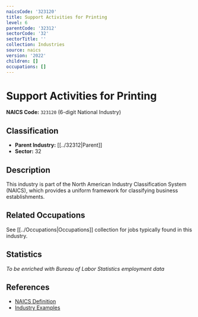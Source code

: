 ```yaml
---
naicsCode: '323120'
title: Support Activities for Printing
level: 6
parentCode: '32312'
sectorCode: '32'
sectorTitle: ''
collection: Industries
source: naics
version: '2022'
children: []
occupations: []
---
```

# Support Activities for Printing

**NAICS Code:** `323120` (6-digit National Industry)

## Classification

- **Parent Industry:** [[../32312|Parent]]
- **Sector:** 32

## Description

This industry is part of the North American Industry Classification System (NAICS), which provides a uniform framework for classifying business establishments.

## Related Occupations

See [[../Occupations|Occupations]] collection for jobs typically found in this industry.

## Statistics

*To be enriched with Bureau of Labor Statistics employment data*

## References

- [NAICS Definition](https://www.census.gov/naics/)
- [Industry Examples](https://www.census.gov/naics/2022NAICS/)
